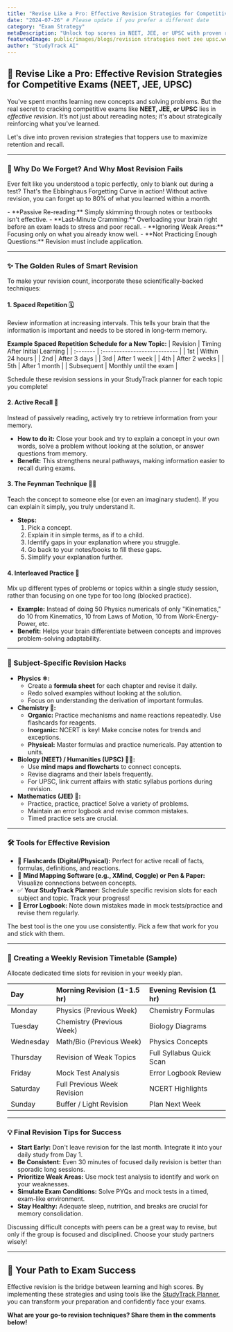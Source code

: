 ```yaml
---
title: "Revise Like a Pro: Effective Revision Strategies for Competitive Exams (NEET, JEE, UPSC)"
date: "2024-07-26" # Please update if you prefer a different date
category: "Exam Strategy"
metaDescription: "Unlock top scores in NEET, JEE, or UPSC with proven revision techniques. Learn about spaced repetition, active recall, Feynman technique, and creating a smart revision plan."
featuredImage: public/images/blogs/revision strategies neet zee upsc.webp
author: "StudyTrack AI"
---
```


## 🚀 Revise Like a Pro: Effective Revision Strategies for Competitive Exams (NEET, JEE, UPSC)

You've spent months learning new concepts and solving problems. But the real secret to cracking competitive exams like **NEET, JEE, or UPSC** lies in *effective revision*. It’s not just about rereading notes; it's about strategically reinforcing what you've learned.

Let's dive into proven revision strategies that toppers use to maximize retention and recall.

---

### 🤔 Why Do We Forget? And Why Most Revision Fails

Ever felt like you understood a topic perfectly, only to blank out during a test? That's the Ebbinghaus Forgetting Curve in action! Without active revision, you can forget up to 80% of what you learned within a month.

<Info title="Common Revision Mistakes to Avoid">
- **Passive Re-reading:** Simply skimming through notes or textbooks isn't effective.
- **Last-Minute Cramming:** Overloading your brain right before an exam leads to stress and poor recall.
- **Ignoring Weak Areas:** Focusing only on what you already know well.
- **Not Practicing Enough Questions:** Revision must include application.
</Info>

---

### ✨ The Golden Rules of Smart Revision

To make your revision count, incorporate these scientifically-backed techniques:

#### 1. Spaced Repetition 🗓️
Review information at increasing intervals. This tells your brain that the information is important and needs to be stored in long-term memory.

**Example Spaced Repetition Schedule for a New Topic:**
| Revision | Timing After Initial Learning |
| :------- | :--------------------------- |
| 1st      | Within 24 hours              |
| 2nd      | After 3 days                 |
| 3rd      | After 1 week                 |
| 4th      | After 2 weeks                |
| 5th      | After 1 month                |
| Subsequent | Monthly until the exam       |

<Tip title="Use Your Planner!">
Schedule these revision sessions in your StudyTrack planner for each topic you complete!
</Tip>

#### 2. Active Recall 🧠
Instead of passively reading, actively try to retrieve information from your memory.
- **How to do it:** Close your book and try to explain a concept in your own words, solve a problem without looking at the solution, or answer questions from memory.
- **Benefit:** This strengthens neural pathways, making information easier to recall during exams.

#### 3. The Feynman Technique 🧑‍🏫
Teach the concept to someone else (or even an imaginary student). If you can explain it simply, you truly understand it.
- **Steps:**
    1. Pick a concept.
    2. Explain it in simple terms, as if to a child.
    3. Identify gaps in your explanation where you struggle.
    4. Go back to your notes/books to fill these gaps.
    5. Simplify your explanation further.

#### 4. Interleaved Practice 🔄
Mix up different types of problems or topics within a single study session, rather than focusing on one type for too long (blocked practice).
- **Example:** Instead of doing 50 Physics numericals of only "Kinematics," do 10 from Kinematics, 10 from Laws of Motion, 10 from Work-Energy-Power, etc.
- **Benefit:** Helps your brain differentiate between concepts and improves problem-solving adaptability.

---

### 🎯 Subject-Specific Revision Hacks

- **Physics ⚛️:**
    - Create a **formula sheet** for each chapter and revise it daily.
    - Redo solved examples without looking at the solution.
    - Focus on understanding the derivation of important formulas.
- **Chemistry 🧪:**
    - **Organic:** Practice mechanisms and name reactions repeatedly. Use flashcards for reagents.
    - **Inorganic:** NCERT is key! Make concise notes for trends and exceptions.
    - **Physical:** Master formulas and practice numericals. Pay attention to units.
- **Biology (NEET) / Humanities (UPSC) 🧬📜:**
    - Use **mind maps and flowcharts** to connect concepts.
    - Revise diagrams and their labels frequently.
    - For UPSC, link current affairs with static syllabus portions during revision.
- **Mathematics (JEE) 📐:**
    - Practice, practice, practice! Solve a variety of problems.
    - Maintain an error logbook and revise common mistakes.
    - Timed practice sets are crucial.

---

### 🛠️ Tools for Effective Revision

*   📝 **Flashcards (Digital/Physical):** Perfect for active recall of facts, formulas, definitions, and reactions.
*   🧠 **Mind Mapping Software (e.g., XMind, Coggle) or Pen & Paper:** Visualize connections between concepts.
*   ✅ **Your StudyTrack Planner:** Schedule specific revision slots for each subject and topic. Track your progress!
*   📓 **Error Logbook:** Note down mistakes made in mock tests/practice and revise them regularly.

<Warning title="Don't Just Collect Tools!">
The best tool is the one you use consistently. Pick a few that work for you and stick with them.
</Warning>

---

### 📅 Creating a Weekly Revision Timetable (Sample)

Allocate dedicated time slots for revision in your weekly plan.

| Day       | Morning Revision (1-1.5 hr) | Evening Revision (1 hr) |
| :-------- | :-------------------------- | :---------------------- |
| Monday    | Physics (Previous Week)     | Chemistry Formulas      |
| Tuesday   | Chemistry (Previous Week)   | Biology Diagrams        |
| Wednesday | Math/Bio (Previous Week)    | Physics Concepts        |
| Thursday  | Revision of Weak Topics     | Full Syllabus Quick Scan|
| Friday    | Mock Test Analysis          | Error Logbook Review    |
| Saturday  | Full Previous Week Revision | NCERT Highlights        |
| Sunday    | Buffer / Light Revision     | Plan Next Week          |

---

### 💡 Final Revision Tips for Success

*   **Start Early:** Don't leave revision for the last month. Integrate it into your daily study from Day 1.
*   **Be Consistent:** Even 30 minutes of focused daily revision is better than sporadic long sessions.
*   **Prioritize Weak Areas:** Use mock test analysis to identify and work on your weaknesses.
*   **Simulate Exam Conditions:** Solve PYQs and mock tests in a timed, exam-like environment.
*   **Stay Healthy:** Adequate sleep, nutrition, and breaks are crucial for memory consolidation.

<Tip title="Group Study for Revision?">
Discussing difficult concepts with peers can be a great way to revise, but only if the group is focused and disciplined. Choose your study partners wisely!
</Tip>

---

## 🏁 Your Path to Exam Success

Effective revision is the bridge between learning and high scores. By implementing these strategies and using tools like the [StudyTrack Planner](/study-planner), you can transform your preparation and confidently face your exams.

**What are your go-to revision techniques? Share them in the comments below!**
